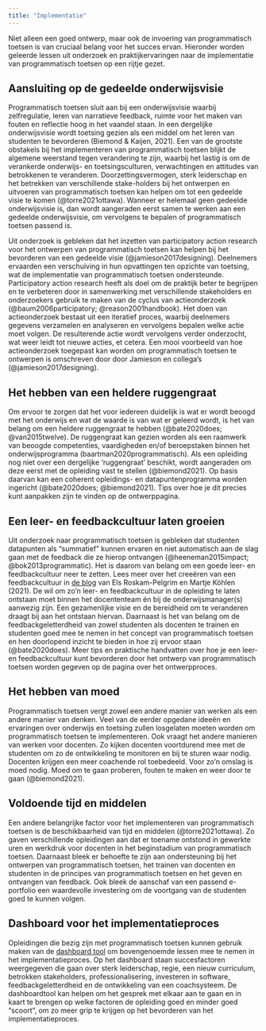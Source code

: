 ```yaml
---
title: "Implementatie"
---
```


::: {.lead} 

Niet alleen een goed ontwerp, maar ook de invoering van programmatisch toetsen is van cruciaal belang voor het succes ervan. Hieronder worden geleerde lessen uit onderzoek en praktijkervaringen naar de implementatie van programmatisch toetsen op een rijtje gezet. 

:::

## Aansluiting op de gedeelde onderwijsvisie 

Programmatisch toetsen sluit aan bij een onderwijsvisie waarbij zelfregulatie, leren van narratieve feedback, ruimte voor het maken van fouten en reflectie hoog in het vaandel staan. In een dergelijke onderwijsvisie wordt toetsing gezien als een middel om het leren van studenten te bevorderen (Biemond & Kaijen, 2021). Een van de grootste obstakels bij het implementeren van programmatisch toetsen blijkt de algemene weerstand tegen verandering te zijn, waarbij het lastig is om de verankerde onderwijs- en toetsingsculturen, verwachtingen en attitudes van betrokkenen te veranderen. Doorzettingsvermogen, sterk leiderschap en het betrekken van verschillende stake-holders bij het ontwerpen en uitvoeren van programmatisch toetsen kan helpen om tot een gedeelde visie te komen (@torre2021ottawa). Wanneer er helemaal geen gedeelde onderwijsvisie is, dan wordt aangeraden eerst samen te werken aan een gedeelde onderwijsvisie, om vervolgens te bepalen of programmatisch toetsen passend is.

Uit onderzoek is gebleken dat het inzetten van participatory action research voor het ontwerpen van programmatisch toetsen kan helpen bij het bevorderen van een gedeelde visie (@jamieson2017designing). Deelnemers ervaarden een verschuiving in hun opvattingen ten opzichte van toetsing, wat de implementatie van programmatisch toetsen ondersteunde. Participatory action research heeft als doel om de praktijk beter te begrijpen en te verbeteren door in samenwerking met verschillende stakeholders en onderzoekers gebruik te maken van de cyclus van actieonderzoek (@baum2006participatory; @reason2001handbook). Het doen van actieonderzoek bestaat uit een iteratief proces, waarbij deelnemers gegevens verzamelen en analyseren en vervolgens bepalen welke actie moet volgen. De resulterende actie wordt vervolgens verder onderzocht, wat weer leidt tot nieuwe acties, et cetera. Een mooi voorbeeld van hoe actieonderzoek toegepast kan worden om programmatisch toetsen te ontwerpen is omschreven door door Jamieson en collega's (@jamieson2017designing). 

## Het hebben van een heldere ruggengraat 

Om ervoor te zorgen dat het voor iedereen duidelijk is wat er wordt beoogd met het onderwijs en wat de waarde is van wat er geleerd wordt, is het van belang om een heldere ruggengraat te hebben (@bate2020does; @van2015twelve). De ruggengraat kan gezien worden als een raamwerk van beoogde competenties, vaardigheden en/of beroepstaken binnen het onderwijsprogramma (baartman2020programmatisch). Als een opleiding nog niet over een dergelijke ‘ruggengraat’ beschikt, wordt aangeraden om deze eerst met de opleiding vast te stellen (@biemond2021). Op basis daarvan kan een coherent opleidings- en datapuntenprogramma worden ingericht (@bate2020does; @biemond2021). Tips over hoe je dit precies kunt aanpakken zijn te vinden op de ontwerppagina.  

## Een leer- en feedbackcultuur laten groeien 

Uit onderzoek naar programmatisch toetsen is gebleken dat studenten datapunten als “summatief” kunnen ervaren en niet automatisch aan de slag gaan met de feedback die ze hierop ontvangen (@heeneman2015impact; @bok2013programmatic). Het is daarom van belang om een goede leer- en feedbackcultuur neer te zetten. Lees meer over het creeëren van een feedbackcultuur in [de blog](https://lerenvantoetsen.nl/feedbackcultuur-een-groot-begrip-om-klein-mee-te-beginnen/) van Els Roskam-Pelgrim en Martje Köhlen (2021). De wil om zo’n leer- en feedbackcultuur in de opleiding te laten ontstaan moet binnen het docententeam én bij de onderwijsmanager(s) aanwezig zijn. Een gezamenlijke visie en de bereidheid om te veranderen draagt bij aan het ontstaan hiervan. Daarnaast is het van belang om de feedbackgeletterdheid van zowel studenten als docenten te trainen en studenten goed mee te nemen in het concept van programmatisch toetsen en hen doorlopend inzicht te bieden in hoe zij ervoor staan (@bate2020does). Meer tips en praktische handvatten over hoe je een leer- en feedbackcultuur kunt bevorderen door het ontwerp van programmatisch toetsen worden gegeven op de pagina over het ontwerpproces.  

## Het hebben van moed 

Programmatisch toetsen vergt zowel een andere manier van werken als een andere manier van denken. Veel van de eerder opgedane ideeën en ervaringen over onderwijs en toetsing zullen losgelaten moeten worden om programmatisch toetsen te implementeren. Ook vraagt het andere manieren van werken voor docenten. Zo kijken docenten voortdurend mee met de studenten om zo de ontwikkeling te monitoren en bij te sturen waar nodig. Docenten krijgen een meer coachende rol toebedeeld. Voor zo'n omslag is moed nodig. Moed om te gaan proberen, fouten te maken en weer door te gaan (@biemond2021).  

## Voldoende tijd en middelen 

Een andere belangrijke factor voor het implementeren van programmatisch toetsen is de beschikbaarheid van tijd en middelen (@torre2021ottawa). Zo gaven verschillende opleidingen aan dat er toename ontstond in gewerkte uren en werkdruk voor docenten in het beginstadium van programmatisch toetsen. Daarnaast bleek er behoefte te zijn aan ondersteuning bij het ontwerpen van programmatisch toetsen, het trainen van docenten en studenten in de principes van programmatisch toetsen en het geven en ontvangen van feedback. Ook bleek de aanschaf van een passend e-portfolio een waardevolle investering om de voortgang van de studenten goed te kunnen volgen.  

## Dashboard voor het implementatieproces  

Opleidingen die bezig zijn met programmatisch toetsen kunnen gebruik maken van de [dashboard tool](https://lerenvantoetsen.nl/dashboard-voor-het-ontwikkelen-van-programmatisch-toetsen-in-je-opleiding/) om bovengenoemde lessen mee te nemen in het implementatieproces. Op het dashboard staan succesfactoren weergegeven die gaan over sterk leiderschap, regie, een nieuw curriculum, betrokken stakeholders, professionalisering, investeren in software, feedbackgeletterdheid en de ontwikkeling van een coachsysteem. De dashboardtool kan helpen om het gesprek met elkaar aan te gaan en in kaart te brengen op welke factoren de opleiding goed en minder goed “scoort”, om zo meer grip te krijgen op het bevorderen van het implementatieproces.   
